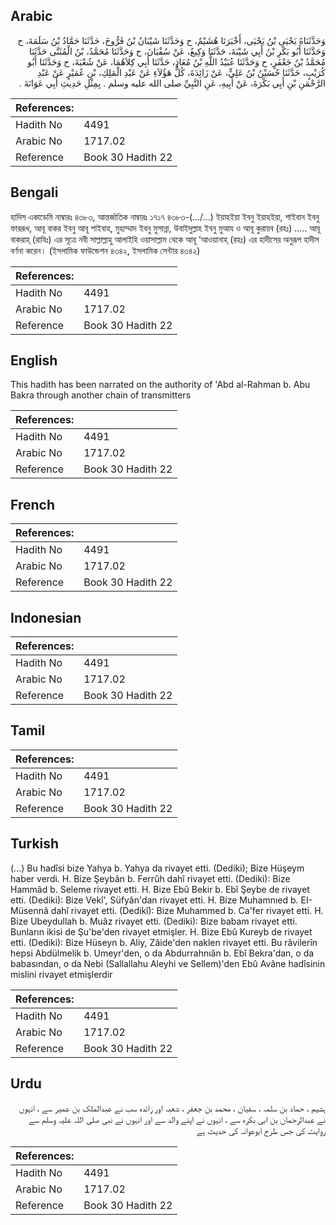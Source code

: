 ## Arabic


<div dir="rtl" lang="ar" style={{fontSize:'larger',backgroundColor:'#f8f9fa',padding:20}}>
وَحَدَّثَنَاهُ يَحْيَى بْنُ يَحْيَى، أَخْبَرَنَا هُشَيْمٌ، ح وَحَدَّثَنَا شَيْبَانُ بْنُ فَرُّوخَ، حَدَّثَنَا حَمَّادُ بْنُ سَلَمَةَ، ح وَحَدَّثَنَا أَبُو بَكْرِ بْنُ أَبِي شَيْبَةَ، حَدَّثَنَا وَكِيعٌ، عَنْ سُفْيَانَ، ح وَحَدَّثَنَا مُحَمَّدُ، بْنُ الْمُثَنَّى حَدَّثَنَا مُحَمَّدُ بْنُ جَعْفَرٍ، ح وَحَدَّثَنَا عُبَيْدُ اللَّهِ بْنُ مُعَاذٍ، حَدَّثَنَا أَبِي كِلاَهُمَا، عَنْ شُعْبَةَ، ح وَحَدَّثَنَا أَبُو كُرَيْبٍ، حَدَّثَنَا حُسَيْنُ بْنُ عَلِيٍّ، عَنْ زَائِدَةَ، كُلُّ هَؤُلاَءِ عَنْ عَبْدِ الْمَلِكِ، بْنِ عُمَيْرٍ عَنْ عَبْدِ الرَّحْمَنِ بْنِ أَبِي بَكْرَةَ، عَنْ أَبِيهِ، عَنِ النَّبِيِّ صلى الله عليه وسلم ‏.‏ بِمِثْلِ حَدِيثِ أَبِي عَوَانَةَ ‏.‏
</div>
<div style={{backgroundColor:'#f8f9fa',padding:20, marginBottom: 10}}><table> <thead> <tr> <th>References:</th> <th></th> </tr> </thead> <tbody><tr><td>Hadith No</td><td>4491</td></tr><tr><td>Arabic No</td><td>1717.02</td></tr><tr><td>Reference</td><td>Book 30 Hadith 22</td></tr></tbody></table></div>

## Bengali


<div dir="ltr" lang="bn" style={{fontSize:'larger',backgroundColor:'#f8f9fa',padding:20}}>
হাদিস একাডেমি নাম্বারঃ ৪৩৮৩, আন্তর্জাতিক নাম্বারঃ ১৭১৭ ৪৩৮৩-(.../...) ইয়াহইয়া ইবনু ইয়াহইয়া, শাইবান ইবনু ফাররূখ, আবূ বাকর ইবনু আবূ শাইবাহ, মুহাম্মাদ ইবনু মুসান্না, উবাইদুল্লাহ ইবনু মুআয ও আবূ কুরায়ব (রহঃ) ..... আবূ বাকরাহ্ (রাযিঃ) এর সূত্রে নবী সাল্লাল্লাহু আলাইহি ওয়াসাল্লাম থেকে আবূ ‘আওয়ানাহ্ (রহঃ) এর হাদীসের অনুরূপ হাদীস বর্ণনা করেন। (ইসলামিক ফাউন্ডেশন ৪৩৪২, ইসলামিক সেন্টার ৪৩৪২)
</div>
<div style={{backgroundColor:'#f8f9fa',padding:20, marginBottom: 10}}><table> <thead> <tr> <th>References:</th> <th></th> </tr> </thead> <tbody><tr><td>Hadith No</td><td>4491</td></tr><tr><td>Arabic No</td><td>1717.02</td></tr><tr><td>Reference</td><td>Book 30 Hadith 22</td></tr></tbody></table></div>

## English


<div dir="ltr" lang="en" style={{fontSize:'larger',backgroundColor:'#f8f9fa',padding:20}}>
This hadith has been narrated on the authority of 'Abd al-Rahman b. Abu Bakra through another chain of transmitters
</div>
<div style={{backgroundColor:'#f8f9fa',padding:20, marginBottom: 10}}><table> <thead> <tr> <th>References:</th> <th></th> </tr> </thead> <tbody><tr><td>Hadith No</td><td>4491</td></tr><tr><td>Arabic No</td><td>1717.02</td></tr><tr><td>Reference</td><td>Book 30 Hadith 22</td></tr></tbody></table></div>

## French


<div dir="ltr" lang="fr" style={{fontSize:'larger',backgroundColor:'#f8f9fa',padding:20}}>

</div>
<div style={{backgroundColor:'#f8f9fa',padding:20, marginBottom: 10}}><table> <thead> <tr> <th>References:</th> <th></th> </tr> </thead> <tbody><tr><td>Hadith No</td><td>4491</td></tr><tr><td>Arabic No</td><td>1717.02</td></tr><tr><td>Reference</td><td>Book 30 Hadith 22</td></tr></tbody></table></div>

## Indonesian


<div dir="ltr" lang="id" style={{fontSize:'larger',backgroundColor:'#f8f9fa',padding:20}}>

</div>
<div style={{backgroundColor:'#f8f9fa',padding:20, marginBottom: 10}}><table> <thead> <tr> <th>References:</th> <th></th> </tr> </thead> <tbody><tr><td>Hadith No</td><td>4491</td></tr><tr><td>Arabic No</td><td>1717.02</td></tr><tr><td>Reference</td><td>Book 30 Hadith 22</td></tr></tbody></table></div>

## Tamil


<div dir="ltr" lang="ta" style={{fontSize:'larger',backgroundColor:'#f8f9fa',padding:20}}>

</div>
<div style={{backgroundColor:'#f8f9fa',padding:20, marginBottom: 10}}><table> <thead> <tr> <th>References:</th> <th></th> </tr> </thead> <tbody><tr><td>Hadith No</td><td>4491</td></tr><tr><td>Arabic No</td><td>1717.02</td></tr><tr><td>Reference</td><td>Book 30 Hadith 22</td></tr></tbody></table></div>

## Turkish


<div dir="ltr" lang="tr" style={{fontSize:'larger',backgroundColor:'#f8f9fa',padding:20}}>
(…) Bu hadîsi bize Yahya b. Yahya da rivayet etti. (Dediki); Bize Hüşeym haber verdi. H. Bize Şeybân b. Ferrûh dahî rivayet etti. (Dediki): Bize Hammâd b. Seleme rivayet etti. H. Bize Ebû Bekir b. Ebî Şeybe de rivayet etti. (Dediki): Bize Vekî', Süfyân'dan rivayet etti. H. Bize Muhamnıed b. EI-Müsennâ dahî rivayet etti. (Dedikî): Bize Muhammed b. Ca'fer rivayet etti. H. Bize Ubeydullah b. Muâz rivayet etti. (Dediki): Bize babam rivayet etti. Bunların ikisi de Şu'be'den rivayet etmişler. H. Bize Ebû Kureyb de rivayet etti. (Dediki): Bize Hüseyn b. Aliy, Zâide'den naklen rivayet etti. Bu râvilerîn hepsi Abdülmelik b. Umeyr'den, o da Abdurrahnıân b. Ebî Bekra'dan, o da babasından, o da Nebi (Sallallahu Aleyhi ve Sellem)'den Ebû Avâne hadîsinin mislini rivayet etmişlerdir
</div>
<div style={{backgroundColor:'#f8f9fa',padding:20, marginBottom: 10}}><table> <thead> <tr> <th>References:</th> <th></th> </tr> </thead> <tbody><tr><td>Hadith No</td><td>4491</td></tr><tr><td>Arabic No</td><td>1717.02</td></tr><tr><td>Reference</td><td>Book 30 Hadith 22</td></tr></tbody></table></div>

## Urdu


<div dir="rtl" lang="ur" style={{fontSize:'larger',backgroundColor:'#f8f9fa',padding:20}}>
ہشیم ، حماد بن سلمہ ، سفیان ، محمد بن جعفر ، شعبہ اور زائدہ سب نے عبدالملک بن عمیر سے ، انہوں نے عبدالرحمان بن ابی بکرہ سے ، انہوں نے اپنے والد سے اور انہوں نے نبی صلی اللہ علیہ وسلم سے روایت کی جس طرح ابوعوانہ کی حدیث ہے
</div>
<div style={{backgroundColor:'#f8f9fa',padding:20, marginBottom: 10}}><table> <thead> <tr> <th>References:</th> <th></th> </tr> </thead> <tbody><tr><td>Hadith No</td><td>4491</td></tr><tr><td>Arabic No</td><td>1717.02</td></tr><tr><td>Reference</td><td>Book 30 Hadith 22</td></tr></tbody></table></div>